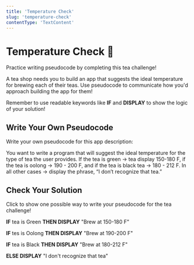 ```yaml
---
title: 'Temperature Check'
slug: 'temperature-check'
contentType: 'TextContent'
---
```


# Temperature Check :tea:

Practice writing pseudocode by completing this tea challenge!

A tea shop needs you to build an app that suggests the ideal temperature for brewing each of their teas. Use pseudocode to communicate how you'd approach building the app for them!

Remember to use readable keywords like **IF** and **DISPLAY** to show the logic of your solution!

## Write Your Own Pseudocode

<Challenge>

Write your own pseudocode for this app description:

You want to write a program that will suggest the ideal temperature for the type of tea the user provides. If the tea is green -> tea display 150-180 F, if the tea is oolong -> 190 - 200 F, and if the tea is black tea -> 180 - 212 F. In all other cases -> display the phrase, “I don’t recognize that tea.”

</Challenge>

## Check Your Solution

Click to show one possible way to write your pseudocode for the tea challenge!

<Solution>

**IF** tea is Green **THEN DISPLAY** "Brew at 150-180 F"

**IF** tes is Oolong **THEN DISPLAY** "Brew at 190-200 F"

**IF** tea is Black **THEN DISPLAY** "Brew at 180-212 F"

**ELSE DISPLAY** "I don't recognize that tea"

</Solution>